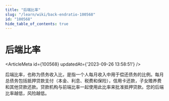 ```yaml
---
title: "后端比率"
slug: "/learn/wiki/back-endratio-100568"
id: "100568"
hide_table_of_contents: true
---
```



# 后端比率

<ArticleMeta id={100568} updatedAt={'2023-09-26 13:58:51'} />
<div className='border-solid border-b border-t-0 my-4 border-[var(--ifm-color-gray-300)]' />

后端比率，也称为债务收入比，是指一个人每月收入中用于偿还债务的比例。每月总债务包括抵押贷款支付（本金、利息、税费和保险），信用卡还款，子女赡养费和其他贷款还款。贷款机构与前端比率一起使用此比率来批准抵押贷款。您的后端比率越低，风险越低。
